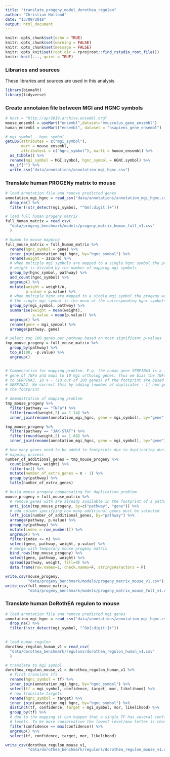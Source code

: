 ```yaml
---
title: "translate_progeny_model_dorothea_regulon"
author: "Christian Holland"
date: "13/09/2018"
output: html_document
---
```


```r
knitr::opts_chunk$set(echo = TRUE)
knitr::opts_chunk$set(warning = FALSE)
knitr::opts_chunk$set(message = FALSE)
knitr::opts_knit$set(root.dir = rprojroot::find_rstudio_root_file())
knitr::knit(..., quiet = TRUE)
```


### Libraries and sources
These libraries and sources are used in this analysis 
```r
library(biomaRt)
library(tidyverse)
```

### Create annotaion file between MGI and HGNC symbols
```r
# host = "http://apr2019.archive.ensembl.org"
mouse_ensembl = useMart("ensembl",dataset="mmusculus_gene_ensembl")
human_ensembl = useMart("ensembl", dataset = "hsapiens_gene_ensembl")

# mgi symbol - hgnc symbol
getLDS(attributes = c("mgi_symbol"),
       mart = mouse_ensembl,
       attributesL = c("hgnc_symbol"), martL = human_ensembl) %>%
  as_tibble() %>%
  rename(mgi_symbol = MGI.symbol, hgnc_symbol = HGNC.symbol) %>%
  na_if("") %>%
  write_csv("data/annotations/annotation_mgi_hgnc.csv")
```

### Translate human PROGENy matrix to mouse
```r
# load annotation file and remove predicted genes
annotation_mgi_hgnc = read_csv("data/annotations/annotation_mgi_hgnc.csv") %>%
  drop_na() %>%
  filter(!str_detect(mgi_symbol, "^Gm[:digit:]+"))

# load full human progeny matrix
full_human_matrix = read_csv(
  "data/progeny_benchmark/models/progeny_matrix_human_full_v1.csv"
  )

# human to mouse mapping
full_mouse_matrix = full_human_matrix %>%
  rename(hgnc_symbol = gene) %>%
  inner_join(annotation_mgi_hgnc, by="hgnc_symbol") %>%
  rename(weight = zscore) %>%
  # when multiple mgi symbols are mapped to a single hgnc symbol the progeny 
  # weight is divided by the number of mapping mgi symbols
  group_by(hgnc_symbol, pathway) %>% 
  add_count(hgnc_symbol) %>%
  ungroup() %>%
  mutate(weight = weight/n,
         p.value = p.value) %>%
  # when multiple hgnc are mapped to a single mgi symbol the progeny weight of 
  # the single mgi symbol is the mean of the corresponding hgnc symbols
  group_by(mgi_symbol, pathway) %>%
  summarise(weight = mean(weight),
            p.value = mean(p.value)) %>%
  ungroup() %>%
  rename(gene = mgi_symbol) %>%
  arrange(pathway, gene)

# select top 100 genes per pathway based on most significant p-values
tmp_mouse_progeny = full_mouse_matrix %>%
  group_by(pathway) %>%
  top_n(100, -p.value) %>%
  ungroup()


# Compensation for mapping problem. E.g. the human gene SERPINA3 is a footprint 
# gene of TNFa and maps to 10 mgi ortholog genes. Thus we bias the TNFa pathway 
# to SERPINA3. 10 % - (10 out of 100 genes) of the footprint are based on 
# SERPINA3. We correct this by adding [number of duplicates - 1] new genes to 
# the footprint

# demonstration of mapping problem 
tmp_mouse_progeny %>% 
  filter(pathway == "TNFa") %>% 
  filter(round(weight,2) == 1.14) %>%
  inner_join(rename(annotation_mgi_hgnc, gene = mgi_symbol), by="gene")

tmp_mouse_progeny %>% 
  filter(pathway == "JAK-STAT") %>% 
  filter(round(weight,2) == 1.88) %>%
  inner_join(rename(annotation_mgi_hgnc, gene = mgi_symbol), by="gene")

# how many genes need to be added to footprints due to duplicating during 
# mapping process
number_of_additional_genes = tmp_mouse_progeny %>% 
  count(pathway, weight) %>%
  filter(n>1) %>%
  mutate(number_of_extra_genes = n - 1) %>%
  group_by(pathway) %>%
  tally(number_of_extra_genes)

# build mouse progeny compensating for duplication problem
mouse_progeny = full_mouse_matrix %>%
  # remove genes with are already available in the footprint of a pathway
  anti_join(tmp_mouse_progeny, by=c("pathway", "gene")) %>%
  # add column specifying how many additional genes must be selected
  left_join(number_of_additional_genes, by="pathway") %>%
  arrange(pathway, p.value) %>%
  group_by(pathway) %>%
  mutate(index = row_number()) %>%
  ungroup() %>%
  filter(index <= n) %>%
  select(gene, pathway, weight, p.value) %>%
  # merge with temporary mouse progeny matrix
  bind_rows(tmp_mouse_progeny) %>%
  select(gene, pathway, weight) %>%
  spread(pathway, weight, fill=0) %>%
  data.frame(row.names=1, check.names=F, stringsAsFactors = F)

write.csv(mouse_progeny, 
          "data/progeny_benchmark/models/progeny_matrix_mouse_v1.csv")
write_csv(full_mouse_matrix, 
          "data/progeny_benchmark/models/progeny_matrix_mouse_full_v1.csv")
```

### Translate human DoRothEA regulon to mouse
```r
# load annotation file and remove predicted mgi genes
annotation_mgi_hgnc = read_csv("data/annotations/annotation_mgi_hgnc.csv") %>%
  drop_na() %>%
  filter(!str_detect(mgi_symbol, "^Gm[:digit:]+"))
  

# load human regulon
dorothea_regulon_human_v1 = read_csv(
  "data/dorothea_benchmark/regulons/dorothea_regulon_human_v1.csv"
  )

# translate to mgi symbol
dorothea_regulon_mouse_v1 = dorothea_regulon_human_v1 %>%
  # first translate tfs
  rename(hgnc_symbol = tf) %>%
  inner_join(annotation_mgi_hgnc, by="hgnc_symbol") %>%
  select(tf = mgi_symbol, confidence, target, mor, likelihood) %>%
  # now translate targets
  rename(hgnc_symbol = target) %>%
  inner_join(annotation_mgi_hgnc, by="hgnc_symbol") %>%
  distinct(tf, confidence, target = mgi_symbol, mor, likelihood) %>%
  group_by(tf) %>%
  # due to the mapping it can happen that a single TF has several confidence
  # levels. To be more conservative the lowest level/max letter is chosen
  filter(confidence == max(confidence)) %>%
  ungroup() %>%
  select(tf, confidence, target, mor, likelihood)

write_csv(dorothea_regulon_mouse_v1,
          "data/dorothea_benchmark/regulons/dorothea_regulon_mouse_v1.csv")
```
